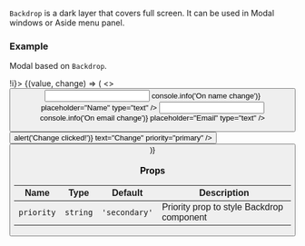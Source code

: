 
`Backdrop` is a dark layer that covers full screen. It can be used in Modal windows or Aside menu panel.

### Example

Modal based on `Backdrop`.

<Playground>
  <State initial={false} change={(i) => !i}>
    {(value, change) => (
      <>
        <Button onClick={change} text="Open modal" />
        <Modal visible={value} title="Change customer" onClose={change} priority="primary">
          <form autoComplete="off">
            <Field label="Customer name">
              <Input
                priority="primary"
                name="name"
                onChange={(event) => console.info('On name change')}
                placeholder="Name"
                type="text"
              />
            </Field>
            <Field label="Customer email">
              <Input
                priority="primary"
                name="email"
                onChange={(event) => console.info('On email change')}
                placeholder="Email"
                type="text"
              />
            </Field>
            <div style={{ display: 'flex', justifyContent: 'space-between' }}>
              <Button onClick={() => alert('Change clicked!')} text="Change" priority="primary" />
              <Button onClick={change} text="Cancel" priority="primary" outlined />
            </div>
          </form>
        </Modal>
      </>
    )}
  </State>
</Playground>

### Props

| Name       | Type     | Default       | Description                               |
| ---------- | -------- | ------------- | ----------------------------------------- |
| `priority` | `string` | `'secondary'` | Priority prop to style Backdrop component |
